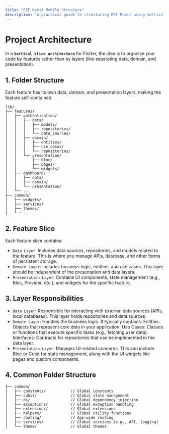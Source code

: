 ```yaml
---
title: "FEE Remit Mobile Structure"
description: "A practical guide to structuring FEE Remit using vertical slice architecture"
---
```


# Project Architecture
In a **`Vertical slice architecture`** for Flutter, the idea is to organize your code by features rather than by layers (like separating data, domain, and presentation). 

## 1. Folder Structure
 Each feature has its own data, domain, and presentation layers, making the feature self-contained.
```
lib/
├── features/
│   ├── authentication/
│   │   ├── data/
│   │   │   ├── models/
│   │   │   ├── repositories/
│   │   │   └── data_sources/
│   │   ├── domain/
│   │   │   ├── entities/
│   │   │   ├── use_cases/
│   │   │   └── repositories/
│   │   └── presentation/
│   │       ├── bloc/
│   │       ├── pages/
│   │       └── widgets/
│   ├── dashboard/
│   │   ├── data/
│   │   ├── domain/
│   │   └── presentation/
│   └── ...
├── common/
│   ├── widgets/
│   ├── services/
│   ├── themes/
│   └── ...
```

## 2. Feature Slice
Each feature slice contains:

- `Data Layer`: Includes data sources, repositories, and models related to the feature. This is where you manage APIs, database, and other forms of persistent storage.
- `Domain Layer`: Includes business logic, entities, and use cases. This layer should be independent of the presentation and data layers.
- `Presentation Layer`: Contains UI components, state management (e.g., Bloc, Provider, etc.), and widgets for the specific feature.

## 3. Layer Responsibilities
- `Data Layer`: Responsible for interacting with external data sources (APIs, local databases). This layer holds repositories and data sources.
- `Domain Layer`: Handles the business logic. It typically contains:
Entities: Objects that represent core data in your application.
Use Cases: Classes or functions that execute specific tasks (e.g., fetching user data).
Interfaces: Contracts for repositories that can be implemented in the data layer.
- `Presentation Layer`: Manages UI-related concerns. This can include Bloc or Cubit for state management, along with the UI widgets like pages and custom components.

## 4. Common Folder Structure
```
├── common/
│   ├── constants/           // Global constants
│   ├── cubit/               // Global state management
│   ├── di/                  // Global dependency injection
│   ├── exceptions/          // Global exception handling
│   ├── extensions/          // Global extensions
│   ├── helpers/             // Global utility functions
│   ├── routing/             // App-wide routing
│   ├── services/            // Global services (e.g., API, logging)
│   └── theme/               // Global themes
```
